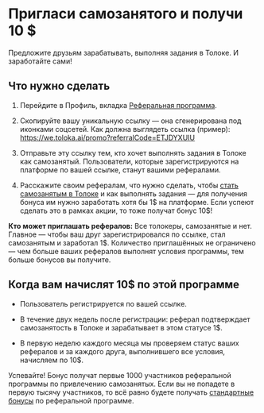 # Пригласи самозанятого и получи 10 $

Предложите друзьям зарабатывать, выполняя задания в Толоке. И заработайте сами! 

## Что нужно сделать

1. Перейдите в Профиль, вкладка [Реферальная программа](https://we.toloka.ai/profile/referral).

1. Скопируйте вашу уникальную ссылку — она сгенерирована под иконками соцсетей. Как должна выглядеть ссылка (пример): https://we.toloka.ai/promo?referralCode=ETJDYXUIU 

1. Отправьте эту ссылку тем, кто хочет выполнять задания в Толоке как самозанятый. Пользователи, которые зарегистрируются на платформе по вашей ссылке, станут вашими рефералами.  

1. Расскажите своим рефералам, что нужно сделать, чтобы [стать самозанятым в Толоке](https://join.toloka.ai/ru/docs/web/self-employed/about/) и как выполнять задания — для получения бонуса им нужно заработать хотя бы 1$ на платформе. Если успеют сделать это в рамках акции, то тоже получат бонус 10$!  

**Кто может приглашать рефералов:** Все толокеры, самозанятые и нет. Главное — чтобы ваш друг зарегистрировался по ссылке, стал самозанятым и заработал 1$. Количество приглашённых не ограничено — чем больше ваших рефералов выполнят условия программы, тем больше бонусов вы получите.  

## Когда вам начислят 10$ по этой программе

- Пользователь регистрируется по вашей ссылке.

- В течение двух недель после регистрации: реферал подтверждает самозанятость в Толоке и зарабатывает в этом статусе 1$. 

- В первую неделю каждого месяца мы проверяем статус ваших рефералов и за каждого друга, выполнившего все условия, начисляем по 10$. 

Успевайте! Бонус получат первые 1000 участников реферальной программы по привлечению самозанятых. Если вы не попадете в первую тысячу участников, то всё равно будете получать [стандартные бонусы](https://join.toloka.ai/ru/docs/web/referal/?lang=ru) по реферальной программе.  



